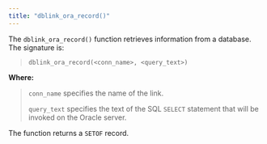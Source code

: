 ```yaml
---
title: "dblink_ora_record()"
---
```


The `dblink_ora_record()` function retrieves information from a database. The signature is:

> `dblink_ora_record(<conn_name>, <query_text>)`

**Where:**

> `conn_name` specifies the name of the link.
> 
> `query_text` specifies the text of the SQL `SELECT` statement that will be invoked on the Oracle server.

The function returns a `SETOF` record.

